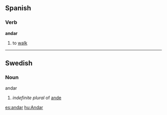 ==Spanish==
===Verb===
'''andar'''

# to [[walk]]

{{W.es.v.conj.ar|and}}
----
==Swedish==
===Noun===
;andar
#''indefinite plural'' of [[ande#Swedish|ande]]

[[es:andar]]
[[hu:Andar]]
